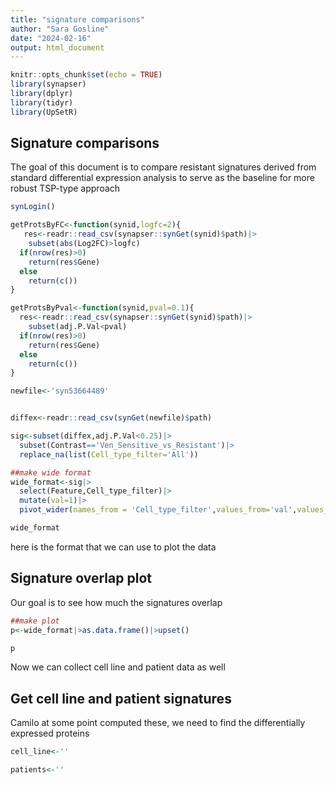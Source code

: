 ```yaml
---
title: "signature comparisons"
author: "Sara Gosline"
date: "2024-02-16"
output: html_document
---
```


```r
knitr::opts_chunk$set(echo = TRUE)
library(synapser)
library(dplyr)
library(tidyr)
library(UpSetR)
```

## Signature comparisons
The goal of this document is to compare resistant signatures derived from standard differential expression analysis to serve as the baseline for more robust TSP-type approach

```r
synLogin()

getProtsByFC<-function(synid,logfc=2){
   res<-readr::read_csv(synapser::synGet(synid)$path)|>
    subset(abs(Log2FC)>logfc)
  if(nrow(res)>0)
    return(res$Gene)
  else
    return(c())
}

getProtsByPval<-function(synid,pval=0.1){
  res<-readr::read_csv(synapser::synGet(synid)$path)|>
    subset(adj.P.Val<pval)
  if(nrow(res)>0)
    return(res$Gene)
  else
    return(c())
}

newfile<-'syn53664489'


diffex<-readr::read_csv(synGet(newfile)$path)

sig<-subset(diffex,adj.P.Val<0.25)|>
  subset(Contrast=='Ven_Sensitive_vs_Resistant')|>
  replace_na(list(Cell_type_filter='All'))

##make wide format
wide_format<-sig|>
  select(Feature,Cell_type_filter)|>
  mutate(val=1)|>
  pivot_wider(names_from = 'Cell_type_filter',values_from='val',values_fill = 0)

wide_format

```

here is the format that we can use to plot the data

## Signature overlap plot

Our goal is to see how much the signatures overlap

```r
##make plot
p<-wide_format|>as.data.frame()|>upset()

p
```

Now we can collect cell line and patient data as well


## Get cell line and patient signatures

Camilo at some point computed these, we need to find the differentially expressed proteins

```r

cell_line<-''

patients<-''

```
